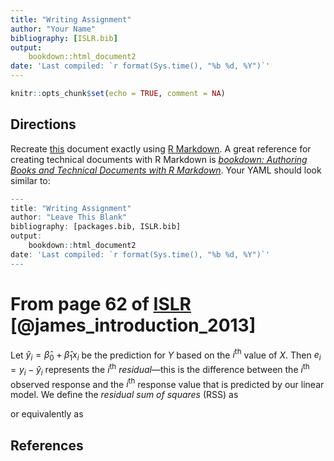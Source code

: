 ```yaml
---
title: "Writing Assignment"
author: "Your Name"
bibliography: [ISLR.bib]
output: 
    bookdown::html_document2
date: 'Last compiled: `r format(Sys.time(), "%b %d, %Y")`'
---
```


```r
knitr::opts_chunk$set(echo = TRUE, comment = NA)
```

## Directions{-} 
Recreate [this](WritingAssignment-Solution.html) document exactly using [R Markdown](http://rmarkdown.rstudio.com/).  A great reference for creating technical documents with R Markdown is [_bookdown: Authoring Books and Technical Documents with R Markdown_](https://bookdown.org/yihui/bookdown/).  Your YAML should look similar to:

```r
---
title: "Writing Assignment"
author: "Leave This Blank"
bibliography: [packages.bib, ISLR.bib]
output: 
    bookdown::html_document2
date: 'Last compiled: `r format(Sys.time(), "%b %d, %Y")`'
---
```


# From page 62 of [ISLR](http://faculty.marshall.usc.edu/gareth-james/ISL/ISLR%20Seventh%20Printing.pdf) [@james_introduction_2013] 
Let $\hat{y}_i = \hat{\beta}_0 + \hat{\beta}_1x_i$ be the prediction for $Y$ based on the $i^{\text{th}}$ value of $X$.  Then $e_i = y_i - \hat{y}_i$ represents the $i^{\text{th}}$ _residual_---this is the difference between the $i^{\text{th}}$ observed response and the $i^{\text{th}}$ response value that is predicted by our linear model.  We define the _residual sum of squares_ (RSS) as

\begin{equation*}
\mathrm{RSS} = e_1^2 + e_2^2 + \cdots + e_n^2.
\end{equation*}

or equivalently as

\begin{equation}
\mathrm{RSS} = (y_1 - \hat{\beta}_0 - \hat{\beta}_1x_1 )^2 + (y_2 - \hat{\beta}_0 - \hat{\beta}_1x_2 )^2 + \cdots + (y_n - \hat{\beta}_0 - \hat{\beta}_1x_n )^2
(\#eq:rss)
\end{equation}


## References